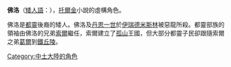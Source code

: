 '''佛洛'''（[[矮人語|矮人語]]：{{lang|en|Frór}}），[[托爾金|托爾金]]小說的虛構角色。

佛洛是[[都靈_(中土大陸)|都靈]]後裔的矮人。佛洛及[[丹恩一世|丹恩一世]]於[[伊瑞德米斯林|伊瑞德米斯林]]被惡龍所殺。都靈部族的領袖由佛洛的兄弟[[索爾|索爾]]繼任，索爾建立了[[孤山|孤山]]王國，但大部分都靈子民卻跟隨索爾之弟[[葛爾|葛爾]]到[[鐵丘陵|鐵丘陵]]。

{{dwarves}}

[[Category:中土大陸的角色|Category:中土大陸的角色]]